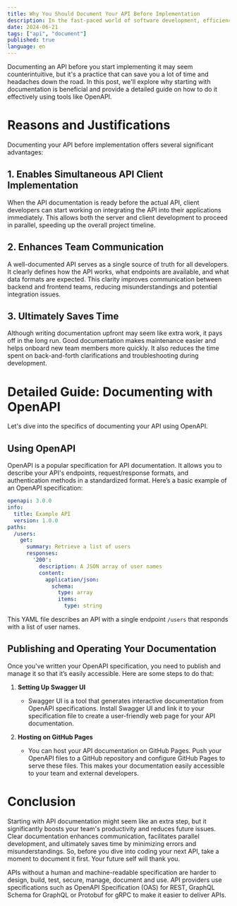 ```yaml
---
title: Why You Should Document Your API Before Implementation
description: In the fast-paced world of software development, efficiency and clear communication are key. One often overlooked practice that can significantly enhance both is documenting your API before implementation
date: 2024-06-21
tags: ["api", "document"]
published: true
language: en
---
```


Documenting an API before you start implementing it may seem counterintuitive, but it's a practice that can save you a lot of time and headaches down the road. In this post, we'll explore why starting with documentation is beneficial and provide a detailed guide on how to do it effectively using tools like OpenAPI.

# Reasons and Justifications

Documenting your API before implementation offers several significant advantages:

## 1. Enables Simultaneous API Client Implementation

When the API documentation is ready before the actual API, client developers can start working on integrating the API into their applications immediately. This allows both the server and client development to proceed in parallel, speeding up the overall project timeline.

## 2. Enhances Team Communication

A well-documented API serves as a single source of truth for all developers. It clearly defines how the API works, what endpoints are available, and what data formats are expected. This clarity improves communication between backend and frontend teams, reducing misunderstandings and potential integration issues.

## 3. Ultimately Saves Time

Although writing documentation upfront may seem like extra work, it pays off in the long run. Good documentation makes maintenance easier and helps onboard new team members more quickly. It also reduces the time spent on back-and-forth clarifications and troubleshooting during development.

# Detailed Guide: Documenting with OpenAPI

Let's dive into the specifics of documenting your API using OpenAPI.

## Using OpenAPI

OpenAPI is a popular specification for API documentation. It allows you to describe your API's endpoints, request/response formats, and authentication methods in a standardized format. Here’s a basic example of an OpenAPI specification:

```yaml
openapi: 3.0.0
info:
  title: Example API
  version: 1.0.0
paths:
  /users:
    get:
      summary: Retrieve a list of users
      responses:
        '200':
          description: A JSON array of user names
          content:
            application/json:
              schema:
                type: array
                items:
                  type: string
```

This YAML file describes an API with a single endpoint `/users` that responds with a list of user names.

## Publishing and Operating Your Documentation

Once you've written your OpenAPI specification, you need to publish and manage it so that it’s easily accessible. Here are some steps to do that:

1. **Setting Up Swagger UI**
   - Swagger UI is a tool that generates interactive documentation from OpenAPI specifications. Install Swagger UI and link it to your specification file to create a user-friendly web page for your API documentation.

2. **Hosting on GitHub Pages**
   - You can host your API documentation on GitHub Pages. Push your OpenAPI files to a GitHub repository and configure GitHub Pages to serve these files. This makes your documentation easily accessible to your team and external developers.


# Conclusion

Starting with API documentation might seem like an extra step, but it significantly boosts your team's productivity and reduces future issues. Clear documentation enhances communication, facilitates parallel development, and ultimately saves time by minimizing errors and misunderstandings. So, before you dive into coding your next API, take a moment to document it first. Your future self will thank you.



APIs without a human and machine-readable specification are harder to design, build, test, secure, manage, document and use. API providers use specifications such as OpenAPI Specification (OAS) for REST, GraphQL Schema for GraphQL or Protobuf for gRPC to make it easier to deliver APIs.